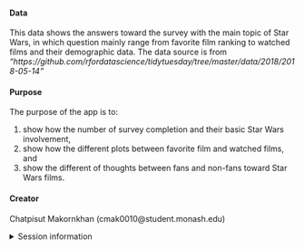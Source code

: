 
#### Data

This data shows the answers toward the survey with the main topic of Star Wars,
in which question mainly range from favorite film ranking to watched films and their demographic data.
The data source is from *"https://github.com/rfordatascience/tidytuesday/tree/master/data/2018/2018-05-14"*


#### Purpose

The purpose of the app is to:

1. show how the number of survey completion and their basic Star Wars involvement,
2. show how the different plots between favorite film and watched films, and 
3. show the different of thoughts between fans and non-fans toward Star Wars films. 


#### Creator

Chatpisut Makornkhan (cmak0010@student.monash.edu)

<details>
<summary>Session information</summary>
```{r, echo = FALSE}
sessioninfo::session_info()
```
</details>



              
              
